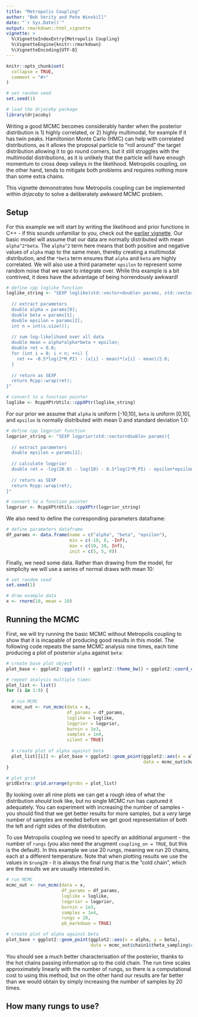 ```yaml
---
title: "Metropolis Coupling"
author: "Bob Verity and Pete Winskill"
date: "`r Sys.Date()`"
output: rmarkdown::html_vignette
vignette: >
  %\VignetteIndexEntry{Metropolis Coupling}
  %\VignetteEngine{knitr::rmarkdown}
  %\VignetteEncoding{UTF-8}
---
```


```r
knitr::opts_chunk$set(
  collapse = TRUE,
  comment = "#>"
)
```

```r
# set random seed
set.seed(1)

# load the drjacoby package
library(drjacoby)
```

Writing a good MCMC becomes considerably harder when the posterior distribution is 1) highly correlated, or 2) highly multimodal, for example if it has twin peaks. Hamiltonion Monte Carlo (HMC) can help with correlated distributions, as it allows the proposal particle to "roll around" the target distribution allowing it to go round corners, but it still struggles with the multimodal distributions, as it is unlikely that the particle will have enough momentum to cross deep valleys in the likelihood. Metropolis coupling, on the other hand, tends to mitigate both problems and requires nothing more than some extra chains.

This vignette demonstrates how Metropolis coupling can be implemented within *drjacoby* to solve a deliberately awkward MCMC problem.


## Setup

For this example we will start by writing the likelihood and prior functions in C++ - if this sounds unfamiliar to you, check out the [earlier vignette](https://mrc-ide.github.io/drjacoby/articles/example.html). Our basic model will assume that our data are normally distributed with mean `alpha^2*beta`. The `alpha^2` term here means that both positive and negative values of `alpha` map to the same mean, thereby creating a multimodal distribution, and the `*beta` term ensures that `alpha` and `beta` are highly correlated. We will also use a third parameter `epsilon` to represent some random noise that we want to integrate over. While this example is a bit contrived, it does have the advantage of being horrendously awkward!

```r
# define cpp loglike function
loglike_string <- "SEXP loglike(std::vector<double> params, std::vector<double> x) {
  
  // extract parameters
  double alpha = params[0];
  double beta = params[1];
  double epsilon = params[2];
  int n = int(x.size());
  
  // sum log-likelihood over all data
  double mean = alpha*alpha*beta + epsilon;
  double ret = 0.0;
  for (int i = 0; i < n; ++i) {
    ret += -0.5*log(2*M_PI) - (x[i] - mean)*(x[i] - mean)/2.0;
  }
  
  // return as SEXP
  return Rcpp::wrap(ret);
}"

# convert to a function pointer
loglike <- RcppXPtrUtils::cppXPtr(loglike_string)
```

For our prior we assume that `alpha` is uniform [-10,10], `beta` is uniform [0,10], and `epsilon` is normally distributed with mean 0 and standard deviation 1.0:

```r
# define cpp logprior function
logprior_string <- "SEXP logprior(std::vector<double> params){
  
  // extract parameters
  double epsilon = params[2];
  
  // calculate logprior
  double ret = -log(20.0) - log(10) - 0.5*log(2*M_PI) - epsilon*epsilon/2.0;
  
  // return as SEXP
  return Rcpp::wrap(ret);
}"

# convert to a function pointer
logprior <- RcppXPtrUtils::cppXPtr(logprior_string)
```

We also need to define the corresponding parameters dataframe:

```r
# define parameters dataframe
df_params <- data.frame(name = c("alpha", "beta", "epsilon"),
                        min = c(-10, 0, -Inf),
                        max = c(10, 10, Inf),
                        init = c(5, 5, 0))
```

Finally, we need some data. Rather than drawing from the model, for simplicity we will use a series of normal draws with mean 10:

```r
# set random seed
set.seed(1)

# draw example data
x <- rnorm(10, mean = 10)
```


## Running the MCMC

First, we will try running the basic MCMC without Metropolis coupling to show that it is incapable of producing good results in this model. The following code repeats the same MCMC analysis nine times, each time producing a plot of posterior `alpha` against `beta`:

```r
# create base plot object
plot_base <- ggplot2::ggplot() + ggplot2::theme_bw() + ggplot2::coord_cartesian(xlim = c(-10,10), ylim = c(0,10))

# repeat analysis multiple times
plot_list <- list()
for (i in 1:9) {
  
  # run MCMC
  mcmc_out <- run_mcmc(data = x,
                       df_params = df_params,
                       loglike = loglike,
                       logprior = logprior,
                       burnin = 1e3,
                       samples = 1e4,
                       silent = TRUE)
  
  # create plot of alpha against beta
  plot_list[[i]] <- plot_base + ggplot2::geom_point(ggplot2::aes(x = alpha, y = beta),
                                                    data = mcmc_out$chain1$theta_sampling$rung1)
}

# plot grid
gridExtra::grid.arrange(grobs = plot_list)
```

By looking over all nine plots we can get a rough idea of what the distribution *should* look like, but no single MCMC run has captured it adequately. You can experiment with increasing the number of samples - you should find that we get better results for more samples, but a *very* large number of samples are needed before we get good representation of both the left and right sides of the distribution.

To use Metropolis coupling we need to specify an additional argument - the number of `rungs` (you also need the arugment `coupling_on = TRUE`, but this is the default). In this example we use 20 rungs, meaning we run 20 chains, each at a different temperature. Note that when plotting results we use the values in `$rung20` - it is always the final rung that is the "cold chain", which are the results we are usually interested in.

```r
  
# run MCMC
mcmc_out <- run_mcmc(data = x,
                     df_params = df_params,
                     loglike = loglike,
                     logprior = logprior,
                     burnin = 1e3,
                     samples = 1e4,
                     rungs = 20,
                     pb_markdown = TRUE)

# create plot of alpha against beta
plot_base + ggplot2::geom_point(ggplot2::aes(x = alpha, y = beta),
                                data = mcmc_out$chain1$theta_sampling$rung20)
```

You should see a much better characterisation of the posterior, thanks to the hot chains passing information up to the cold chain. The run time scales approximately linearly with the number of rungs, so there is a computational cost to using this method, but on the other hand our results are far better than we would obtain by simply increasing the number of samples by 20 times.


## How many rungs to use?


